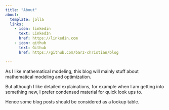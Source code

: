 ```yaml
---
title: "About"
about:
  template: jolla
  links:
    - icon: linkedin
      text: LinkedIn
      href: https://linkedin.com
    - icon: github
      text: Github
      href: https://github.com/barz-christian/blog

---
```


As I like mathematical modeling, this blog will mainly stuff about mathematical modeling and optimization. 

But although I like detailed explainations, for example when I am getting into something new, I prefer condensed material for quick look ups to. 

Hence some blog posts should be considered as a lookup table.
